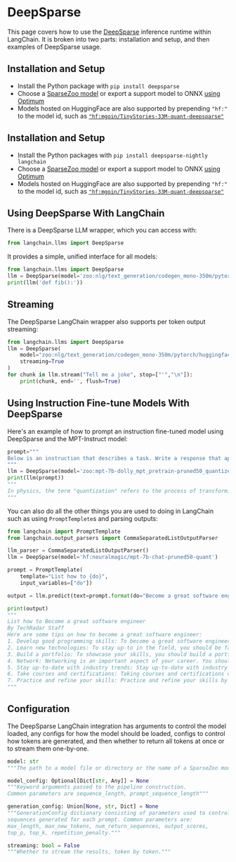 # DeepSparse

This page covers how to use the [DeepSparse](https://github.com/neuralmagic/deepsparse) inference runtime within LangChain.
It is broken into two parts: installation and setup, and then examples of DeepSparse usage.

## Installation and Setup

- Install the Python package with `pip install deepsparse`
- Choose a [SparseZoo model](https://sparsezoo.neuralmagic.com/?useCase=text_generation) or export a support model to ONNX [using Optimum](https://github.com/neuralmagic/notebooks/blob/main/notebooks/opt-text-generation-deepsparse-quickstart/OPT_Text_Generation_DeepSparse_Quickstart.ipynb)
- Models hosted on HuggingFace are also supported by prepending `"hf:"` to the model id, such as [`"hf:mgoin/TinyStories-33M-quant-deepsparse"`](https://huggingface.co/mgoin/TinyStories-33M-quant-deepsparse)

## Installation and Setup

- Install the Python packages with `pip install deepsparse-nightly langchain`
- Choose a [SparseZoo model](https://sparsezoo.neuralmagic.com/?useCase=text_generation) or export a support model to ONNX [using Optimum](https://github.com/neuralmagic/notebooks/blob/main/notebooks/opt-text-generation-deepsparse-quickstart/OPT_Text_Generation_DeepSparse_Quickstart.ipynb)
- Models hosted on HuggingFace are also supported by prepending `"hf:"` to the model id, such as [`"hf:mgoin/TinyStories-33M-quant-deepsparse"`](https://huggingface.co/mgoin/TinyStories-33M-quant-deepsparse)

## Using DeepSparse With LangChain

There is a DeepSparse LLM wrapper, which you can access with:

```python
from langchain.llms import DeepSparse
```

It provides a simple, unified interface for all models:

```python
from langchain.llms import DeepSparse
llm = DeepSparse(model='zoo:nlg/text_generation/codegen_mono-350m/pytorch/huggingface/bigpython_bigquery_thepile/base-none')
print(llm('def fib():'))
```
## Streaming
The DeepSparse LangChain wrapper also supports per token output streaming:

```python
from langchain.llms import DeepSparse
llm = DeepSparse(
    model="zoo:nlg/text_generation/codegen_mono-350m/pytorch/huggingface/bigpython_bigquery_thepile/base_quant-none",
    streaming=True
)
for chunk in llm.stream("Tell me a joke", stop=["'","\n"]):
    print(chunk, end='', flush=True)
```
## Using Instruction Fine-tune Models With DeepSparse
Here's an example of how to prompt an instruction fine-tuned model using DeepSparse and the MPT-Instruct model:
```python
prompt="""
Below is an instruction that describes a task. Write a response that appropriately completes the request. ### Instruction: what is quantization? ### Response:
"""
llm = DeepSparse(model='zoo:mpt-7b-dolly_mpt_pretrain-pruned50_quantized')
print(llm(prompt))
"""
In physics, the term "quantization" refers to the process of transforming a continuous variable into a set of discrete values. In the context of quantum mechanics, this process is used to describe the restriction of the degrees of freedom of a system to a set of discrete values. In other words, it is the process of transforming the continuous spectrum of a physical quantity into a set of discrete, or "quantized", values.
"""
```
You can also do all the other things you are used to doing in LangChain such as using `PromptTemplete`s and parsing outputs:
```python
from langchain import PromptTemplate
from langchain.output_parsers import CommaSeparatedListOutputParser

llm_parser = CommaSeparatedListOutputParser()
llm = DeepSparse(model='hf:neuralmagic/mpt-7b-chat-pruned50-quant')

prompt = PromptTemplate(
    template="List how to {do}",
    input_variables=["do"])

output = llm.predict(text=prompt.format(do="Become a great software engineer"))

print(output)
"""
List how to Become a great software engineer
By TechRadar Staff
Here are some tips on how to become a great software engineer:
1. Develop good programming skills: To become a great software engineer, you need to have a strong understanding of programming concepts and techniques. You should be able to write clean, efficient code that meets the requirements of the project.
2. Learn new technologies: To stay up-to in the field, you should be familiar with new technologies and programming languages. You should also be able to adapt to new environments and work with different tools and platforms.
3. Build a portfolio: To showcase your skills, you should build a portfolio of your work. This will help you showcase your skills and abilities to potential employers.
4. Network: Networking is an important aspect of your career. You should attend industry events and conferences to meet other professionals in the field.
5. Stay up-to-date with industry trends: Stay up-to-date with industry trends and developments. This will help you stay relevant in your field and help you stay ahead of your competition.
6. Take courses and certifications: Taking courses and certifications can help you gain new skills and knowledge. This will help you stay ahead of your competition and help you grow in your career.
7. Practice and refine your skills: Practice and refine your skills by working on projects and solving problems. This will help you develop your skills and help you grow in your career.
"""

```
## Configuration

The DeepSparse LangChain integration has arguments to control the model loaded, any configs for how the model should be loaded, configs to control how tokens are generated, and then whether to return all tokens at once or to stream them one-by-one.

```python
model: str
"""The path to a model file or directory or the name of a SparseZoo model stub."""

model_config: Optional[Dict[str, Any]] = None
"""Keyword arguments passed to the pipeline construction.
Common parameters are sequence_length, prompt_sequence_length"""

generation_config: Union[None, str, Dict] = None
"""GenerationConfig dictionary consisting of parameters used to control
sequences generated for each prompt. Common parameters are:
max_length, max_new_tokens, num_return_sequences, output_scores,
top_p, top_k, repetition_penalty."""

streaming: bool = False
"""Whether to stream the results, token by token."""
```
